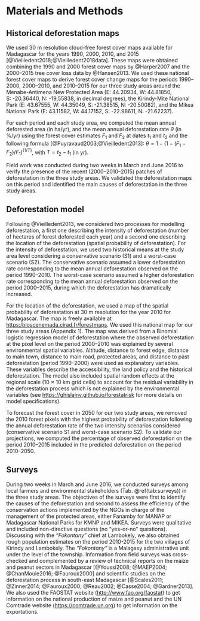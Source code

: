 # Materials and Methods

## Historical deforestation maps

We used 30 m resolution cloud-free forest cover maps available for Madagascar for the years 1990, 2000, 2010, and 2015 [@Vieilledent2018;@Vieilledent2018data]. These maps were obtained combining the 1990 and 2000 forest cover maps by @Harper2007 and the 2000--2015 tree cover loss data by @Hansen2013. We used these national forest cover maps to derive forest cover change maps for the periods 1990--2000, 2000--2010, and 2010--2015 for our three study areas around the Menabe-Antimena New Protected Area (E: 44.20934, W: 44.81850, S: -20.36440, N: -19.55838, in decimal degrees), the Kirindy-Mite National Park (E: 43.67555, W: 44.35049, S: -21.38515, N: -20.50082), and the Mikea National Park (E: 43.11582, W: 44.17152, S: -22.98611, N: -21.62237).

For each period and each study area, we computed the mean annual deforested area (in ha/yr), and the mean annual deforestation rate $\theta$ (in %/yr) using the forest cover estimates $F_1$ and $F_2$ at dates $t_1$ and $t_2$ and the following formula [@Puyravaud2003;@Vieilledent2013]: $\theta=1-(1-(F_1-F_2)/F_1)^{(1/T)}$, with $T=t_2-t_1$ (in yr). 

Field work was conducted during two weeks in March and June 2016 to verify the presence of the recent (2000--2010--2015) patches of deforestation in the three study areas. We validated the deforestation maps on this period and identified the main causes of deforestation in the three study areas. 

## Deforestation model

Following @Vieilledent2013, we considered two processes for modelling deforestation, a first one describing the intensity of deforestation (number of hectares of forest deforested each year) and a second one describing the location of the deforestation (spatial probability of deforestation). For the intensity of deforestation, we used two historical means at the study area level considering a conservative scenario (S1) and a worst-case scenario (S2). The conservative scenario assumed a lower deforestation rate corresponding to the mean annual deforestation observed on the period 1990--2010. The worst-case scenario assumed a higher deforestation rate corresponding to the mean annual deforestation observed on the period 2000--2015, during which the deforestation has dramatically increased.

For the location of the deforestation, we used a map of the spatial probability of deforestation at 30 m resolution for the year 2010 for Madagascar. The map is freely available at <https:/bioscenemada.cirad.fr/forestmaps>. We used this national map for our three study areas (Appendix 1). The map was derived from a Binomial logistic regression model of deforestation where the observed deforestation at the pixel level on the period 2000--2010 was explained by several environmental spatial variables. Altitude, distance to forest edge, distance to main town, distance to main road, protected areas, and distance to past deforestation (period 1990--2000) were used as explanatory variables. These variables describe the accessibility, the land policy and the historical deforestation. The model also included spatial random effects at the regional scale (10 $\times$ 10 km grid cells) to account for the residual variability in the deforestation process which is not explained by the environmental variables (see <https://ghislainv.github.io/forestatrisk> for more details on model specifications).

To forecast the forest cover in 2050 for our two study areas, we removed the 2010 forest pixels with the highest probability of deforestation following the annual deforestation rate of the two intensity scenarios considered (conservative scenario S1 and worst-case scenario S2). To validate our projections, we computed the percentage of observed deforestation on the period 2010--2015 included in the predicted deforestation on the period 2010--2050.

## Surveys

During two weeks in March and June 2016, we conducted surveys among local farmers and environmental stakeholders (Tab. \@ref(tab:surveys)) in the three study areas. The objectives of the surveys were first to identify the causes of the deforestation and second to assess the efficiency of the conservation actions implemented by the NGOs in charge of the management of the protected areas, either Fanamby for MANAP or Madagascar National Parks for KMNP and MIKEA. Surveys were qualitative and included non-directive questions (no "yes-or-no" questions). Discussing with the _"Fokontany"_ chief at Lambokely, we also obtained rough population estimates on the period 2010-2015 for the two villages of Kirindy and Lambokely. The _"Fokontany"_ is a Malagasy administrative unit under the level of the township. Information from field surveys was cross-checked and complemented by a review of technical reports on the maize and peanut sectors in Madagascar [@Youssi2008; @MAEP2004; @ChanMouie2016; @Fauroux2000] and scientific studies on the deforestation process in south-east Madagascar [@Scales2011; @Zinner2014; @Fauroux2000; @Reau2002; @Casse2004; @Gardner2013]. We also used the FAOSTAT website (<http://www.fao.org/faostat>) to get information on the national production of maize and peanut and the UN Comtrade website (<https://comtrade.un.org>) to get information on the exportations.

\newpage